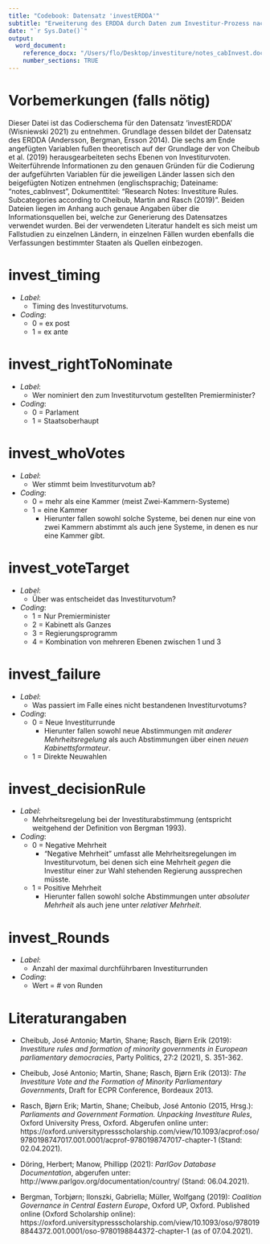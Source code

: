 ```yaml
---
title: "Codebook: Datensatz 'investERDDA'"
subtitle: "Erweiterung des ERDDA durch Daten zum Investitur-Prozess nach Cheibub et al. (2019)"
date: "`r Sys.Date()`"
output:
  word_document:
    reference_docx: "/Users/flo/Desktop/investiture/notes_cabInvest.docx"
    number_sections: TRUE
---
```


# Vorbemerkungen (falls nötig)

Dieser Datei ist das Codierschema für den Datensatz 'investERDDA' (Wisniewski 2021) zu entnehmen. Grundlage dessen bildet der Datensatz des ERDDA (Andersson, Bergman, Ersson 2014). Die sechs am Ende angefügten Variablen fußen theoretisch auf der Grundlage der von Cheibub et al. (2019) herausgearbeiteten sechs Ebenen von Investiturvoten.  Weiterführende Informationen zu den genauen Gründen für die Codierung der aufgeführten Variablen für die jeweiligen Länder lassen sich den beigefügten Notizen entnehmen (englischsprachig; Dateiname: "notes_cabInvest", Dokumenttitel: "Research Notes: Investiture Rules. Subcategories according to Cheibub, Martin and Rasch (2019)". Beiden Dateien liegen im Anhang auch genaue Angaben über die Informationsquellen bei, welche zur Generierung des Datensatzes verwendet wurden. Bei der verwendeten Literatur handelt es sich meist um Fallstudien zu einzelnen Ländern, in einzelnen Fällen wurden ebenfalls die Verfassungen bestimmter Staaten als Quellen einbezogen.

# invest_timing

+ *Label*:
  + Timing des Investiturvotums.

+ *Coding*:
  + 0 = ex post
  + 1 = ex ante

# invest_rightToNominate

+ *Label*:
  + Wer nominiert den zum Investiturvotum gestellten Premierminister?

+ *Coding*:
  + 0 = Parlament
  + 1 = Staatsoberhaupt

# invest_whoVotes

+ *Label*:
  + Wer stimmt beim Investiturvotum ab?

+ *Coding*:
  + 0 = mehr als eine Kammer (meist Zwei-Kammern-Systeme)
  + 1 = eine Kammer
    + Hierunter fallen sowohl solche Systeme, bei denen nur eine von zwei Kammern abstimmt als auch jene Systeme, in denen es nur eine Kammer gibt.

# invest_voteTarget

+ *Label*:
  + Über was entscheidet das Investiturvotum?

+ *Coding*:
  + 1 = Nur Premierminister
  + 2 = Kabinett als Ganzes
  + 3 = Regierungsprogramm
  + 4 = Kombination von mehreren Ebenen zwischen 1 und 3

# invest_failure

+ *Label*:
  + Was passiert im Falle eines nicht bestandenen Investiturvotums?

+ *Coding*:
  + 0 = Neue Investiturrunde
    + Hierunter fallen sowohl neue Abstimmungen mit *anderer Mehrheitsregelung* als auch Abstimmungen über einen *neuen Kabinettsformateur*.
  + 1 = Direkte Neuwahlen

# invest_decisionRule

+ *Label*:
  + Mehrheitsregelung bei der Investiturabstimmung (entspricht weitgehend der Definition von Bergman 1993).

+ *Coding*:
  + 0 = Negative Mehrheit
    + "Negative Mehrheit" umfasst alle Mehrheitsregelungen im Investiturvotum, bei denen sich eine Mehrheit *gegen* die Investitur einer zur Wahl stehenden Regierung aussprechen müsste.
  + 1 = Positive Mehrheit
    + Hierunter fallen sowohl solche Abstimmungen unter *absoluter Mehrheit* als auch jene unter *relativer Mehrheit*.
    
# invest_Rounds

+ *Label*:
  + Anzahl der maximal durchführbaren Investiturrunden
  
+ *Coding*:
  + Wert = # von Runden

# Literaturangaben

+ Cheibub, José Antonio; Martin, Shane; Rasch, Bjørn Erik (2019): *Investiture rules and formation of minority governments in European parliamentary democracies*, Party Politics, 27:2 (2021), S. 351-362.

+ Cheibub, José Antonio; Martin, Shane; Rasch, Bjørn Erik (2013): *The Investiture Vote and the Formation of Minority Parliamentary Governments*, Draft for ECPR Conference, Bordeaux 2013.

+ Rasch, Bjørn Erik; Martin, Shane; Cheibub, José Antonio (2015, Hrsg.): *Parliaments and Government Formation. Unpacking Investiture Rules*, Oxford University Press, Oxford. Abgerufen online unter: https://oxford.universitypressscholarship.com/view/10.1093/acprof:oso/9780198747017.001.0001/acprof-9780198747017-chapter-1 (Stand: 02.04.2021).

+ Döring, Herbert; Manow, Phillipp (2021): *ParlGov Database Documentation*, abgerufen unter: http://www.parlgov.org/documentation/country/ (Stand: 06.04.2021).

+ Bergman, Torbjørn; Ilonszki, Gabriella; Müller, Wolfgang (2019): *Coalition Governance in Central Eastern Europe*, Oxford UP, Oxford. Published online (Oxford Scholarship online): https://oxford.universitypressscholarship.com/view/10.1093/oso/9780198844372.001.0001/oso-9780198844372-chapter-1 (as of 07.04.2021).








